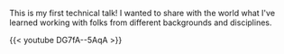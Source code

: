 
This is my first technical talk! I wanted to share with the world what I've learned working with folks from different backgrounds and disciplines.

{{< youtube DG7fA--5AqA >}} 


